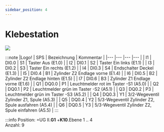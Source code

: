 ```yaml
---
sidebar_position: 4
---
```


# Klebestation

[![](/image/Labore/B1/Modelle/Zumtobel/elektropneumatik_modell_zwei_zylinder_min.webp)](/image/Labore/B1/Modelle/Zumtobel/elektropneumatik_modell_zwei_zylinder.webp)

:::note
|Logo!	| SPS	| Bezeichnung	| Kommentar                                             |
|---    |---    |---            |---                                                    |
| I1    | DI0.0	| S1            | Taster Aus (E1.0)                                     |
| I2    | DI0.1	| S2            | Taster Ein links (E1.1)                               |
| I3    | DI0.2	| S3            | Taster Ein rechts (E1.2)                              |
| I4    | DI0.3	| S4            | Endschalter Deckel (E1.3)                             |
| I5    | DI0.4	| B1            | Zylinder Z2 Endlage vorne (E1.4)                      |
| I6    | DI0.5	| B2            | Zylinder Z2 Endlage hinten (E1.5)                     |
| I7    | DI0.6	| B3            | Zylinder Z1 Endlage vorne (E1.6)                      |
| Q1    | DQ0.0	| P1            | Leuchtmelder rot im Taster -S1 (A5.0)                 |
| Q2    | DQ0.1	| P2            | Leuchtmelder grün im Taster -S2 (A5.1)                |
| Q3    | DQ0.2 | P3            | Leuchtmelder grün im Taster -S3 (A5.2)                |
| Q4    | DQ0.3	| Y1            | 3/2-Wegeventil Zylinder Z1, Spule (A5.3)              |
| Q5    | DQ0.4	| Y2            | 5/3-Wegeventil Zylinder Z2, Spule ausfahren (A5.4)    |
| Q6    | DQ0.5	| Y3            | 5/3-Wegeventil Zylinder Z2, Spule einfahren (A5.5)    |
:::

:::info
Position:   =UG II.**G1**  +**K10**.Ebene 1 .. 4  \
Anzahl:     9